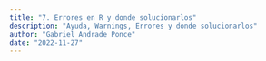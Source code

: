 ```yaml
---
title: "7. Errores en R y donde solucionarlos"
description: "Ayuda, Warnings, Errores y donde solucionarlos"
author: "Gabriel Andrade Ponce"
date: "2022-11-27"
---
```

